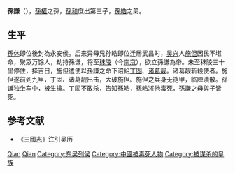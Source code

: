 {{Otheruses|other=名为孙谦的其他人物|孙谦}}

'''孫謙'''（{{bd||？|266年||catIdx=S}}），[[孫權|孫權]]之孫，[[孫和|孫和]]庶出第三子，[[孫皓|孫皓]]之弟。

== 生平 ==
[[孫休|孫休]]即位後封為永安侯。后来异母兄孙皓即位迁居武昌时，[[吴兴|吴兴]]人[[施但|施但]]因民不堪命，聚眾万馀人，劫持孫谦，将至[[秣陵|秣陵]]（今[[南京|南京]]），欲立孫謙為帝。未至秣陵三十里停住，择吉日，施但遣使以孫謙之命下诏給[[丁固_(东吴)|丁固]]、[[诸葛靓|诸葛靓]]。诸葛靓斩殺使者。施但遂前到九里，丁固、诸葛靓出击，大破施但。施但之兵身无铠甲，临陣潰散。孫谦独坐车中，被生擒。丁固不敢杀，告知孫皓，孫皓將他毒死，孫謙之母與子皆死。

== 参考文献 ==
*《[[三國志|三國志]]》注引吴历

{{Authority control}}
{{DEFAULTSORT:Sun孙}}
[[Category:東吳宗室|Qian]]
[[Category:孫姓|Qian]]
[[Category:东吴列侯|Category:东吴列侯]]
[[Category:中國被毒死人物|Category:中國被毒死人物]]
[[Category:被谋杀的皇族|Category:被谋杀的皇族]]